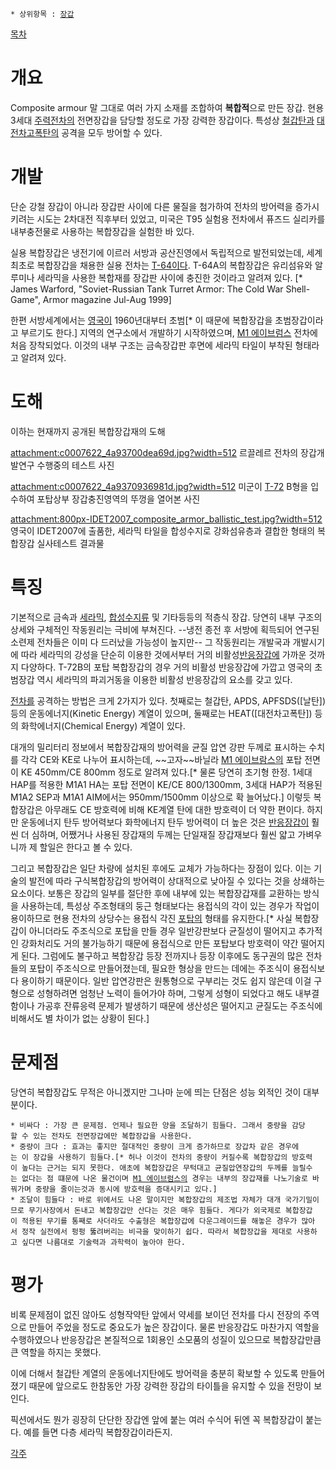  * 상위항목 : [[장갑]]

[[목차]]
= 개요 =
Composite armour
말 그대로 여러 가지 소재를 조합하여 '''복합적'''으로 만든 장갑. 현용 3세대 [[주력전차]]의 전면장갑을 담당할 정도로 가장 강력한 장갑이다. 특성상 [[철갑탄]]과 [[대전차고폭탄]]의 공격을 모두 방어할 수 있다.

= 개발 =
단순 강철 장갑이 아니라 장갑판 사이에 다른 물질을 첨가하여 전차의 방어력을 증가시키려는 시도는 2차대전 직후부터 있었고, 미국은 T95 실험용 전차에서 퓨즈드 실리카를 내부충전물로 사용하는 복합장갑을 실험한 바 있다.

실용 복합장갑은 냉전기에 이르러 서방과 공산진영에서 독립적으로 발전되었는데, 세계최초로 복합장갑을 채용한 실용 전차는 [[T-64]]이다. T-64A의 복합장갑은 유리섬유와 알루미나 세라믹을 사용한 복합재를 장갑판 사이에 충진한 것이라고 알려져 있다. [* James Warford, "Soviet-Russian Tank Turret Armor: The Cold War Shell-Game", Armor magazine Jul-Aug 1999]

한편 서방세계에서는 [[영국]]이 1960년대부터 초범[* 이 때문에 복합장갑을 초범장갑이라고 부르기도 한다.] 지역의 연구소에서 개발하기 시작하였으며, [[M1 에이브럼스]] 전차에 처음 장착되었다. 이것의 내부 구조는 금속장갑판 후면에 세라믹 타일이 부착된 형태라고 알려져 있다.

= 도해 =
이하는 현재까지 공개된 복합장갑재의 도해

attachment:c0007622_4a93700dea69d.jpg?width=512
르끌레르 전차의 장갑개발연구 수행중의 테스트 사진

attachment:c0007622_4a9370936981d.jpg?width=512
미군이 [[T-72]] B형을 입수하여 포탑상부 장갑충진영역의 뚜껑을 열어본 사진

attachment:800px-IDET2007_composite_armor_ballistic_test.jpg?width=512
영국이 IDET2007에 출품한, 세라믹 타일을 합성수지로 강화섬유층과 결합한 형태의 복합장갑 실사테스트 결과물 

= 특징 =
기본적으로 금속과 [[세라믹]], [[합성]]수지류 및 기타등등의 적층식 장갑. 당연히 내부 구조의 상세와 구체적인 작동원리는 극비에 부쳐진다. --냉전 종전 후 서방에 획득되어 연구된 소련제 전차들은 이미 다 드러났을 가능성이 높지만-- 그 작동원리는 개발국과 개발시기에 따라 세라믹의 강성을 단순히 이용한 것에서부터 거의 비활성[[반응장갑]]에 가까운 것까지 다양하다. T-72B의 포탑 복합장갑의 경우 거의 비활성 반응장갑에 가깝고 영국의 초범장갑 역시 세라믹의 파괴거동을 이용한 비활성 반응장갑의 요소를 갖고 있다.

[[전차]]를 공격하는 방법은 크게 2가지가 있다. 첫째로는 철갑탄, APDS, APFSDS([날탄]) 등의 운동에너지(Kinetic Energy) 계열이 있으며, 둘째로는 HEAT([대전차고폭탄]) 등의 화학에너지(Chemical Energy) 계열이 있다.

대개의 밀리터리 정보에서 복합장갑재의 방어력을 균질 압연 강판 두께로 표시하는 수치를 각각 CE와 KE로 나누어 표시하는데, ~~고자~~바닐라 [[M1 에이브람스]]의 포탑 전면이 KE 450mm/CE 800mm 정도로 알려져 있다.[* 물론 당연히 초기형 한정. 1세대 HAP를 적용한 M1A1 HA는 포탑 전면이 KE/CE 800/1300mm, 3세대 HAP가 적용된 M1A2 SEP과 M1A1 AIM에서는 950mm/1500mm 이상으로 확 늘어났다.] 이렇듯 복합장갑은 아무래도 CE 방호력에 비해 KE계열 탄에 대한 방호력이 더 약한 편이다. 하지만 운동에너지 탄두 방어력보다 화학에너지 탄두 방어력이 더 높은 것은 [[반응장갑]]이 훨씬 더 심하며, 어쨌거나 사용된 장갑재의 두께는 단일재질 장갑재보다 훨씬 얇고 가벼우니까 제 할일은 한다고 볼 수 있다.

그리고 복합장갑은 일단 차량에 설치된 후에도 교체가 가능하다는 장점이 있다. 이는 기술의 발전에 따라 구식복합장갑의 방어력이 상대적으로 낮아질 수 있다는 것을 상쇄하는 요소이다. 보통은 장갑의 일부를 절단한 후에 내부에 있는 복합장갑재를 교환하는 방식을 사용하는데, 특성상 주조형태의 둥근 형태보다는 용접식의 각이 있는 경우가 작업이 용이하므로 현용 전차의 상당수는 용접식 각진 [[포탑]]의 형태를 유지한다.[* 사실 복합장갑이 아니더라도 주조식으로 포탑을 만들 경우 일반강판보다 균질성이 떨어지고 추가적인 강화처리도 거의 불가능하기 때문에 용접식으로 만든 포탑보다 방호력이 약간 떨어지게 된다. 그럼에도 불구하고 복합장갑 등장 전까지나 등장 이후에도 동구권의 많은 전차들의 포탑이 주조식으로 만들어졌는데, 필요한 형상을 만드는 데에는 주조식이 용접식보다 용이하기 때문이다. 일반 압연강판은 원통형으로 구부리는 것도 쉽지 않은데 이걸 구형으로 성형하려면 엄청난 노력이 들어가야 하며, 그렇게 성형이 되었다고 해도 내부결함이나 가공후 잔류응력 문제가 발생하기 때문에 생산성은 떨어지고 균질도는 주조식에 비해서도 별 차이가 없는 상황이 된다.]

= 문제점 =
당연히 복합장갑도 무적은 아니겠지만 그나마 눈에 띄는 단점은 성능 외적인 것이 대부분이다.

 * 비싸다 : 가장 큰 문제점. 언제나 필요한 양을 조달하기 힘들다. 그래서 중량을 감당할 수 있는 전차도 전면장갑에만 복합장갑을 사용한다.
 * 중량이 크다 : 효과는 좋지만 절대적인 중량이 크게 증가하므로 장갑차 같은 경우에는 이 장갑을 사용하기 힘들다.[* 허나 이것이 전차의 중량이 커질수록 복합장갑의 방호력이 높다는 근거는 되지 못한다. 애초에 복합장갑은 무턱대고 균질압연장갑의 두께를 늘릴수는 없다는 점 떄문에 나온 물건이며 [[M1 에이브럼스]]의 경우는 내부의 장갑재를 나노기술로 바꿔가며 중량을 줄이는것과 동시에 방호력을 증대시키고 있다.]
 * 조달이 힘들다 : 바로 위에서도 나온 말이지만 복합장갑의 제조법 자체가 대개 국가기밀이므로 무기사장에서 돈내고 복합장갑만 산다는 것은 매우 힘들다. 게다가 외국제로 복합장갑이 적용된 무기를 통째로 사더라도 수출형은 복합장갑에 다운그레이드를 해놓은 경우가 많아서 정작 실전에서 펑펑 뚫려버리는 비극을 맞이하기 쉽다. 따라서 복합장갑을 제대로 사용하고 싶다면 나름대로 기술력과 과학력이 높아야 한다.

= 평가 =
비록 문제점이 없진 않아도 성형작약탄 앞에서 약세를 보이던 전차를 다시 전장의 주역으로 만들어 주었을 정도로 중요도가 높은 장갑이다. 물론 반응장갑도 마찬가지 역할을 수행하였으나 반응장갑은 본질적으로 1회용인 소모품의 성질이 있으므로 복합장갑만큼 큰 역할을 하지는 못했다.

이에 더해서 철갑탄 계열의 운동에너지탄에도 방어력을 충분히 확보할 수 있도록 만들어졌기 때문에 앞으로도 한참동안 가장 강력한 장갑의 타이틀을 유지할 수 있을 전망이 보인다.

픽션에서도 뭔가 굉장히 단단한 장갑엔 앞에 붙는 여러 수식어 뒤엔 꼭 복합장갑이 붙는다. 예를 들면 다층 세라믹 복합장갑이라든지.

[[각주]]
